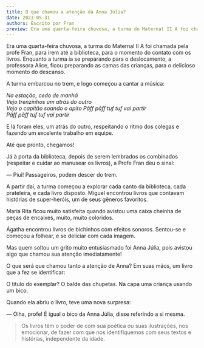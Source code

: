 ```yaml
---
title: O que chamou a atenção da Anna Júlia?
date: 2023-05-31
authors: Escrito por Fran
preview: Era uma quarta-feira chuvosa, a turma do Maternal II A foi chamada pela profe Fran para irem até a biblioteca, para o momento do contato com os livros.
---
```

Era uma quarta-feira chuvosa, a turma do Maternal II A foi chamada pela profe Fran, para irem até a biblioteca, para o momento do contato com os livros. Enquanto a turma ia se preparando para o deslocamento, a professora Alice, ficou preparando as camas das crianças, para o delicioso momento do descanso.

A turma embarcou no trem, e logo começou a cantar a música:

_Na estação, cedo de manhã<br/>Vejo trenzinhos um atrás do outro<br/>Vejo o capitão soando o apito Pãff pãff tuf tuf vai partir<br/>Pãff pãff tuf tuf vai partir_

E lá foram eles, um atrás do outro, respeitando o ritmo dos colegas e fazendo um excelente trabalho em equipe.

Até que pronto, chegamos!

Já à porta da biblioteca, depois de serem lembrados os combinados (respeitar e cuidar ao manusear os livros), a Profe Fran deu o sinal:

— Piui! Passageiros, podem descer do trem.

A partir daí, a turma começou a explorar cada canto da biblioteca, cada prateleira, e cada livro disposto.
Miguel encontrou livros que contavam histórias de super-heróis, um de seus gêneros favoritos.

Maria Rita ficou muito satisfeita quando avistou uma caixa cheinha de peças de encaixes, muito, muito coloridos.

Ágatha encontrou livros de bichinhos com efeitos sonoros. Sentou-se e começou a folhear, e se deliciar com cada imagem.

Mas quem soltou um grito muito entusiasmado foi Anna Júlia, pois avistou algo que chamou sua atenção imediatamente!

O que será que chamou tanto a atenção de Anna? Em suas mãos, um livro que a fez se identificar:

O título do exemplar? O balde das chupetas. Na capa uma criança usando um bico.

Quando ela abriu o livro, teve uma nova surpresa:

— Olha, profe! É igual o bico da Anna Júlia, disse referindo a si mesma.

> Os livros têm o poder de com sua poética ou suas ilustrações, nos emocionar, de fazer com que nos identifiquemos com seus textos e histórias, independente da idade.
